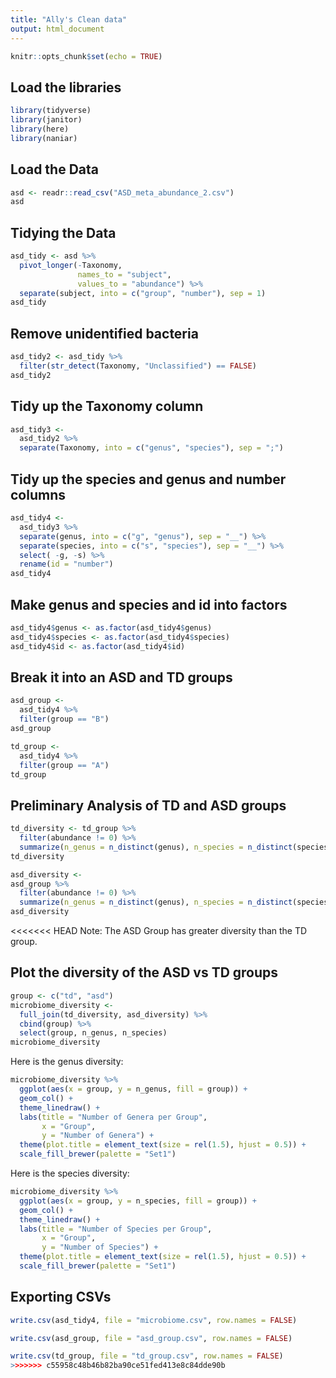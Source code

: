 ```yaml
---
title: "Ally's Clean data"
output: html_document
---
```


```r
knitr::opts_chunk$set(echo = TRUE)
```

## Load the libraries
```r
library(tidyverse)
library(janitor)
library(here)
library(naniar)
``` 

## Load the Data
```r
asd <- readr::read_csv("ASD_meta_abundance_2.csv")
asd
```


## Tidying the Data
```r
asd_tidy <- asd %>% 
  pivot_longer(-Taxonomy, 
               names_to = "subject", 
               values_to = "abundance") %>% 
  separate(subject, into = c("group", "number"), sep = 1)
asd_tidy
```


## Remove unidentified bacteria
```r
asd_tidy2 <- asd_tidy %>% 
  filter(str_detect(Taxonomy, "Unclassified") == FALSE)
asd_tidy2
```

## Tidy up the Taxonomy column
```r
asd_tidy3 <- 
  asd_tidy2 %>% 
  separate(Taxonomy, into = c("genus", "species"), sep = ";")
```

## Tidy up the species and genus and number columns
```r
asd_tidy4 <-
  asd_tidy3 %>% 
  separate(genus, into = c("g", "genus"), sep = "__") %>% 
  separate(species, into = c("s", "species"), sep = "__") %>% 
  select( -g, -s) %>% 
  rename(id = "number")
asd_tidy4
```


## Make genus and species and id into factors
```r
asd_tidy4$genus <- as.factor(asd_tidy4$genus)
asd_tidy4$species <- as.factor(asd_tidy4$species)
asd_tidy4$id <- as.factor(asd_tidy4$id)
```


## Break it into an ASD and TD groups
```r
asd_group <-
  asd_tidy4 %>% 
  filter(group == "B")
asd_group
```

```r
td_group <-
  asd_tidy4 %>% 
  filter(group == "A")
td_group
```

## Preliminary Analysis of TD and ASD groups
```r
td_diversity <- td_group %>% 
  filter(abundance != 0) %>% 
  summarize(n_genus = n_distinct(genus), n_species = n_distinct(species))
td_diversity
```

```r
asd_diversity <-
asd_group %>% 
  filter(abundance != 0) %>% 
  summarize(n_genus = n_distinct(genus), n_species = n_distinct(species))
asd_diversity
```
<<<<<<< HEAD
Note: The ASD Group has greater diversity than the TD group. 

## Plot the diversity of the ASD vs TD groups
```r
group <- c("td", "asd")
microbiome_diversity <-
  full_join(td_diversity, asd_diversity) %>% 
  cbind(group) %>% 
  select(group, n_genus, n_species)
microbiome_diversity
```

Here is the genus diversity:
```r
microbiome_diversity %>% 
  ggplot(aes(x = group, y = n_genus, fill = group)) +
  geom_col() +
  theme_linedraw() +
  labs(title = "Number of Genera per Group",
       x = "Group",
       y = "Number of Genera") +
  theme(plot.title = element_text(size = rel(1.5), hjust = 0.5)) +
  scale_fill_brewer(palette = "Set1")
```

Here is the species diversity:
```r
microbiome_diversity %>% 
  ggplot(aes(x = group, y = n_species, fill = group)) +
  geom_col() +
  theme_linedraw() +
  labs(title = "Number of Species per Group",
       x = "Group",
       y = "Number of Species") +
  theme(plot.title = element_text(size = rel(1.5), hjust = 0.5)) +
  scale_fill_brewer(palette = "Set1")
```

## Exporting CSVs
```r
write.csv(asd_tidy4, file = "microbiome.csv", row.names = FALSE)
```

```r
write.csv(asd_group, file = "asd_group.csv", row.names = FALSE)
```

```r
write.csv(td_group, file = "td_group.csv", row.names = FALSE)
>>>>>>> c55958c48b46b82ba90ce51fed413e8c84dde90b
```

